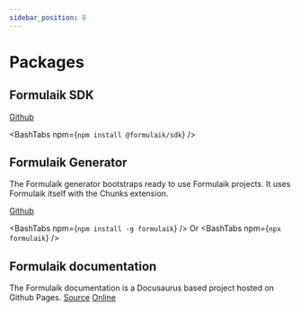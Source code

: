```yaml
---
sidebar_position: 8
---
```



# Packages


## Formulaik SDK 

[Github](https://github.com/formulaik-org/sdk)

<BashTabs npm={`npm install @formulaik/sdk`} />

## Formulaik Generator 
The Formulaik generator bootstraps ready to use Formulaik projects.
It uses Formulaik itself with the Chunks extension.

[Github](https://github.com/formulaik-org/generator)

<BashTabs npm={`npm install -g formulaik`} />
Or
<BashTabs npm={`npx formulaik`} />

## Formulaik documentation
The Formulaik documentation is a Docusaurus based project hosted on Github Pages.
[Source](https://github.com/formulaik-org/documentation)
[Online](https://formulaik-org.github.io/documentation)
